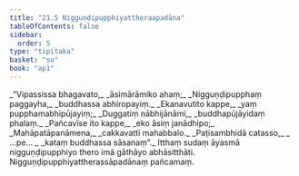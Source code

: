 ```yaml
---
title: "21.5 Nigguṇḍipupphiyattheraapadāna"
tableOfContents: false
sidebar:
  order: 5
type: "tipitaka"
basket: "su"
book: "ap1"
---
```



<DynamicBreadcrumb />

<Division number="21" book="ap1" bookNo="20" page="229">

<Paragraph number="2778" type="verses" book="ap1">
_“Vipassissa bhagavato,_  
_āsimārāmiko ahaṃ;_  
_Nigguṇḍipupphaṃ paggayha,_  
_buddhassa abhiropayiṃ._  

</Paragraph>

</Division>
<Division number="22" book="ap1" bookNo="20" page="229">

<Paragraph number="2779" type="verses" book="ap1">
_Ekanavutito kappe,_  
_yaṃ pupphamabhipūjayiṃ;_  
_Duggatiṃ nābhijānāmi,_  
_buddhapūjāyidaṃ phalaṃ._  

</Paragraph>

</Division>
<Division number="23" book="ap1" bookNo="20" page="229">

<Paragraph number="2780" type="verses" book="ap1">
_Pañcavīse ito kappe,_  
_eko āsiṃ janādhipo;_  
_Mahāpatāpanāmena,_  
_cakkavattī mahabbalo._  

</Paragraph>

</Division>
<Division number="24" book="ap1" bookNo="20" page="229">

<Paragraph number="2781" type="verses" book="ap1">
_Paṭisambhidā catasso,_  
_ …pe… _  
_kataṃ buddhassa sāsanaṃ”._  

</Paragraph>

<Paragraph number="2782" book="ap1">
Itthaṃ sudaṃ āyasmā nigguṇḍipupphiyo thero imā gāthāyo abhāsitthāti.

</Paragraph>
</Division>

<Paragraph number="2783" type="center" book="ap1">
Nigguṇḍipupphiyattherassāpadānaṃ pañcamaṃ.
</Paragraph>